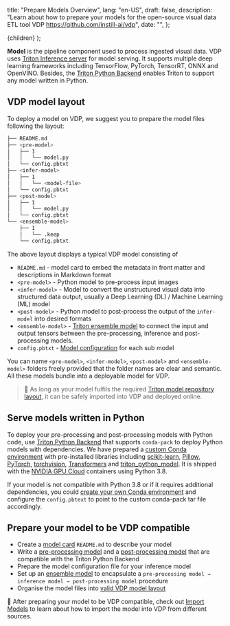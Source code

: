   title: "Prepare Models Overview",
  lang: "en-US",
  draft: false,
  description:
    "Learn about how to prepare your models for the open-source visual data ETL tool VDP https://github.com/instill-ai/vdp",
  date: "",
};

  <DocsLayout meta={meta}>{children}</DocsLayout>
);

**Model** is the pipeline component used to process ingested visual data. VDP uses [Triton Inference server](https://github.com/triton-inference-server/server/releases/tag/v2.18.0) for model serving. It supports multiple deep learning frameworks including TensorFlow, PyTorch, TensorRT, ONNX and OpenVINO.
Besides, the [Triton Python Backend](https://github.com/triton-inference-server/python_backend) enables Triton to support any model written in Python.

## VDP model layout

To deploy a model on VDP, we suggest you to prepare the model files following the layout:

```bash
├── README.md
├── <pre-model>
│   ├── 1
│   │   └── model.py
│   └── config.pbtxt
├── <infer-model>
│   ├── 1
│   │   └── <model-file>
│   └── config.pbtxt
├── <post-model>
│   ├── 1
│   │   └── model.py 
│   └── config.pbtxt
└── <ensemble-model>
    ├── 1
    │   └── .keep
    └── config.pbtxt
```

The above layout displays a typical VDP model consisting of

- `README.md` - model card to embed the metadata in front matter and descriptions in Markdown format
- `<pre-model>` - Python model to pre-process input images
- `<infer-model>` - Model to convert the unstructured visual data into structured data output, usually a Deep Learning (DL) / Machine Learning (ML) model
- `<post-model>` - Python model to post-process the output of the `infer-model` into desired formats
- `<ensemble-model>` - [Triton ensemble model](https://github.com/triton-inference-server/server/blob/main/docs/architecture.md#ensemble-models) to connect the input and output tensors between the pre-processing, inference and post-processing models.
- `config.pbtxt` - [Model configuration](https://github.com/triton-inference-server/server/blob/main/docs/model_configuration.md) for each sub model

You can name `<pre-model>`, `<infer-model>`, `<post-model>` and `<ensemble-model>` folders freely provided that the folder names are clear and semantic. All these models bundle into a deployable model for VDP.

> 📔 As long as your model fulfils the required [Triton model repository layout](https://github.com/triton-inference-server/server/blob/main/docs/model_repository.md), it can be safely imported into VDP and deployed online.

## Serve models written in Python

To deploy your pre-processing and post-processing models with Python code, use [Triton Python Backend](https://github.com/triton-inference-server/python_backend) that supports `conda-pack` to deploy Python models with dependencies.
We have prepared a [custom Conda environment](https://github.com/instill-ai/triton-python-model) with pre-installed libraries including
[scikit-learn](https://github.com/scikit-learn/scikit-learn), [Pillow](https://github.com/python-pillow/Pillow), [PyTorch](https://github.com/pytorch/pytorch), [torchvision](https://pytorch.org/vision/stable/index.html), [Transformers](https://github.com/huggingface/transformers) and [triton_python_model](https://github.com/instill-ai/triton-python-model).
It is shipped with the [NVIDIA GPU Cloud](https://ngc.nvidia.com/) containers using Python 3.8.

If your model is not compatible with Python 3.8 or if it requires additional dependencies, you could [create your own Conda environment](https://github.com/triton-inference-server/python_backend#2-packaging-the-conda-environment) and configure the `config.pbtext` to point to the custom conda-pack tar file accordingly.

## Prepare your model to be VDP compatible

- Create a [model card](model-card) `README.md` to describe your model
- Write a [pre-processing model](pre-processing) and a [post-processing model](post-processing) that are compatible with the Triton Python Backend
- Prepare the model configuration file for your inference model
- Set up an [ensemble model](https://github.com/triton-inference-server/server/blob/main/docs/architecture.md#ensemble-models) to encapsulate a `pre-processing model → inference model → post-processing model` procedure
- Organise the model files into [valid VDP model layout](#vdp-model-layout)

🙌 After preparing your model to be VDP compatible, check out [Import Models](/docs/import-models/overview) to learn about how to import the model into VDP from different sources.
